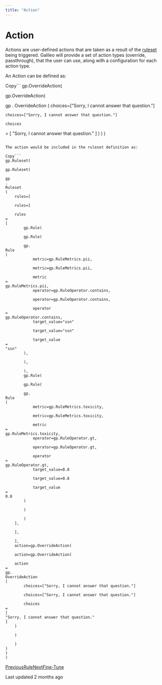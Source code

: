 ```yaml
---
title: "Action"
---
```


# Action

Actions are user-defined actions that are taken as a result of the [ruleset](/galileo/gen-ai-studio-products/galileo-protect/concepts/ruleset) being triggered. Galileo will provide a set of action types (override, passthrough), that the user can use, along with a configuration for each action type.

An Action can be defined as:

Copy```
gp.OverrideAction(

gp.OverrideAction(

gp
.
OverrideAction
(
    choices=["Sorry, I cannot answer that question."]

    choices=["Sorry, I cannot answer that question."]

    choices
=
[
"Sorry, I cannot answer that question."
]
)
)
)
```

The action would be included in the ruleset definition as:

Copy```
gp.Ruleset(

gp.Ruleset(

gp
.
Ruleset
(
    rules=[

    rules=[

    rules
=
[
        gp.Rule(

        gp.Rule(

        gp.
Rule
(
            metric=gp.RuleMetrics.pii,

            metric=gp.RuleMetrics.pii,

            metric
=
gp.RuleMetrics.pii,
            operator=gp.RuleOperator.contains,

            operator=gp.RuleOperator.contains,

            operator
=
gp.RuleOperator.contains,
            target_value="ssn"

            target_value="ssn"

            target_value
=
"ssn"
        ),

        ),

        ),
        gp.Rule(

        gp.Rule(

        gp.
Rule
(
            metric=gp.RuleMetrics.toxicity,

            metric=gp.RuleMetrics.toxicity,

            metric
=
gp.RuleMetrics.toxicity,
            operator=gp.RuleOperator.gt,

            operator=gp.RuleOperator.gt,

            operator
=
gp.RuleOperator.gt,
            target_value=0.8

            target_value=0.8

            target_value
=
0.8
        )

        )

        )
    ],

    ],

    ],
    action=gp.OverrideAction(

    action=gp.OverrideAction(

    action
=
gp.
OverrideAction
(
        choices=["Sorry, I cannot answer that question."]

        choices=["Sorry, I cannot answer that question."]

        choices
=
[
"Sorry, I cannot answer that question."
]
    )

    )

    )
)
)
)
```

[PreviousRule](/galileo/gen-ai-studio-products/galileo-protect/concepts/rule)[NextFine-Tune](/galileo/gen-ai-studio-products/galileo-llm-fine-tune)

Last updated 2 months ago